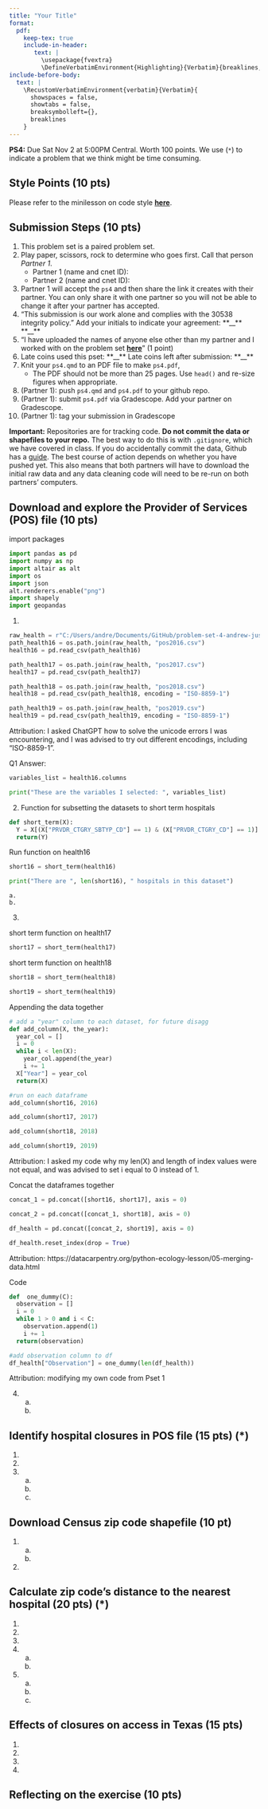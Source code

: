 ```yaml
---
title: "Your Title"
format: 
  pdf:
    keep-tex: true
    include-in-header: 
       text: |
         \usepackage{fvextra}
         \DefineVerbatimEnvironment{Highlighting}{Verbatim}{breaklines,commandchars=\\\{\}}
include-before-body:
  text: |
    \RecustomVerbatimEnvironment{verbatim}{Verbatim}{
      showspaces = false,
      showtabs = false,
      breaksymbolleft={},
      breaklines
    }
---
```


**PS4:** Due Sat Nov 2 at 5:00PM Central. Worth 100 points. 
We use (`*`) to indicate a problem that we think might be time consuming. 
    
## Style Points (10 pts) 
Please refer to the minilesson on code style
**[here](https://uchicago.zoom.us/rec/share/pG_wQ-pHTQrJTmqNn4rcrw5V194M2H2s-2jdy8oVhWHkd_yZt9o162IWurpA-fxU.BIQlSgZLRYctvzp-)**.

## Submission Steps (10 pts)
1. This problem set is a paired problem set.
2. Play paper, scissors, rock to determine who goes first. Call that person *Partner 1*.
    - Partner 1 (name and cnet ID):
    - Partner 2 (name and cnet ID):
3. Partner 1 will accept the `ps4` and then share the link it creates with their partner. You can only share it with one partner so you will not be able to change it after your partner has accepted. 
4. "This submission is our work alone and complies with the 30538 integrity policy." Add your initials to indicate your agreement: \*\*\_\_\*\* \*\*\_\_\*\*
5. "I have uploaded the names of anyone else other than my partner and I worked with on the problem set **[here](https://docs.google.com/forms/d/185usrCREQaUbvAXpWhChkjghdGgmAZXA3lPWpXLLsts/edit)**"  (1 point)
6. Late coins used this pset: \*\*\_\_\*\* Late coins left after submission: \*\*\_\_\*\*
7. Knit your `ps4.qmd` to an PDF file to make `ps4.pdf`, 
    * The PDF should not be more than 25 pages. Use `head()` and re-size figures when appropriate. 
8. (Partner 1): push  `ps4.qmd` and `ps4.pdf` to your github repo.
9. (Partner 1): submit `ps4.pdf` via Gradescope. Add your partner on Gradescope.
10. (Partner 1): tag your submission in Gradescope

**Important:** Repositories are for tracking code. **Do not commit the data or shapefiles to your repo.** The best way to do this is with `.gitignore`, which we have covered in class. If you do accidentally commit the data, Github has a [guide](https://docs.github.com/en/repositories/working-with-files/managing-large-files/about-large-files-on-github#removing-files-from-a-repositorys-history). The best course of action depends on whether you have pushed yet. This also means that both partners will have to download the initial raw data and any data cleaning code will need to be re-run on both partners' computers. 

## Download and explore the Provider of Services (POS) file (10 pts)

import packages
```python
import pandas as pd
import numpy as np
import altair as alt
import os
import json
alt.renderers.enable("png") 
import shapely
import geopandas
```

1. 
```python
raw_health = r"C:/Users/andre/Documents/GitHub/problem-set-4-andrew-justine"
path_health16 = os.path.join(raw_health, "pos2016.csv")
health16 = pd.read_csv(path_health16) 

path_health17 = os.path.join(raw_health, "pos2017.csv")
health17 = pd.read_csv(path_health17)

path_health18 = os.path.join(raw_health, "pos2018.csv")
health18 = pd.read_csv(path_health18, encoding = "ISO-8859-1")

path_health19 = os.path.join(raw_health, "pos2019.csv")
health19 = pd.read_csv(path_health19, encoding = "ISO-8859-1")
```

Attribution: I asked ChatGPT how to solve the unicode errors I 
was encountering, and I was advised to try out different
encodings, including "ISO-8859-1".

Q1 Answer:
```python
variables_list = health16.columns

print("These are the variables I selected: ", variables_list)
```


2. 
Function for subsetting the datasets to short term hospitals
```python
def short_term(X):
  Y = X[(X["PRVDR_CTGRY_SBTYP_CD"] == 1) & (X["PRVDR_CTGRY_CD"] == 1)]
  return(Y)

```

Run function on health16
```python
short16 = short_term(health16)

print("There are ", len(short16), " hospitals in this dataset")
```

    a.
    b.
3. 

short term function on health17
```python
short17 = short_term(health17)

```

short term function on health18
```python
short18 = short_term(health18)

```

```python
short19 = short_term(health19)

```

Appending the data together
```python
# add a "year" column to each dataset, for future disagg
def add_column(X, the_year):
  year_col = []
  i = 0
  while i < len(X):
    year_col.append(the_year)
    i += 1
  X["Year"] = year_col
  return(X)

#run on each dataframe
add_column(short16, 2016)

add_column(short17, 2017)

add_column(short18, 2018)

add_column(short19, 2019)
```

Attribution: I asked my code why my len(X) and length of index
values were not equal, and was advised to set i equal to 0 
instead of 1. 

Concat the dataframes together
```python

concat_1 = pd.concat([short16, short17], axis = 0)

concat_2 = pd.concat([concat_1, short18], axis = 0)

df_health = pd.concat([concat_2, short19], axis = 0)

df_health.reset_index(drop = True)
```

Attribution: https://datacarpentry.org/python-ecology-lesson/05-merging-data.html 

Code 
```python
def  one_dummy(C):
  observation = []
  i = 0
  while 1 > 0 and i < C:
    observation.append(1)
    i += 1
  return(observation)

#add observation column to df
df_health["Observation"] = one_dummy(len(df_health))


```

Attribution: modifying my own code from Pset 1


4. 
    a.
    b.

## Identify hospital closures in POS file (15 pts) (*)

1. 
2. 
3. 
    a.
    b.
    c.

## Download Census zip code shapefile (10 pt) 

1. 
    a.
    b. 
2. 

## Calculate zip code’s distance to the nearest hospital (20 pts) (*)

1. 
2. 
3. 
4. 
    a.
    b.
5. 
    a.
    b.
    c.
    
## Effects of closures on access in Texas (15 pts)

1. 
2. 
3. 
4. 

## Reflecting on the exercise (10 pts) 
